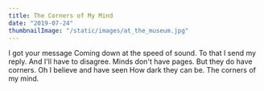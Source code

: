 ```yaml
---
title: The Corners of My Mind
date: "2019-07-24"
thumbnailImage: "/static/images/at_the_museum.jpg"
---
```


<Box>
  I got your message  
  Coming down at the speed of sound.   
  To that I send my reply.   
  And I'll have to disagree.   
  Minds don't have pages.   
  But they do have corners.   
  Oh I believe and have seen  
  How dark they can be.   
  The corners of my mind.   
</Box>